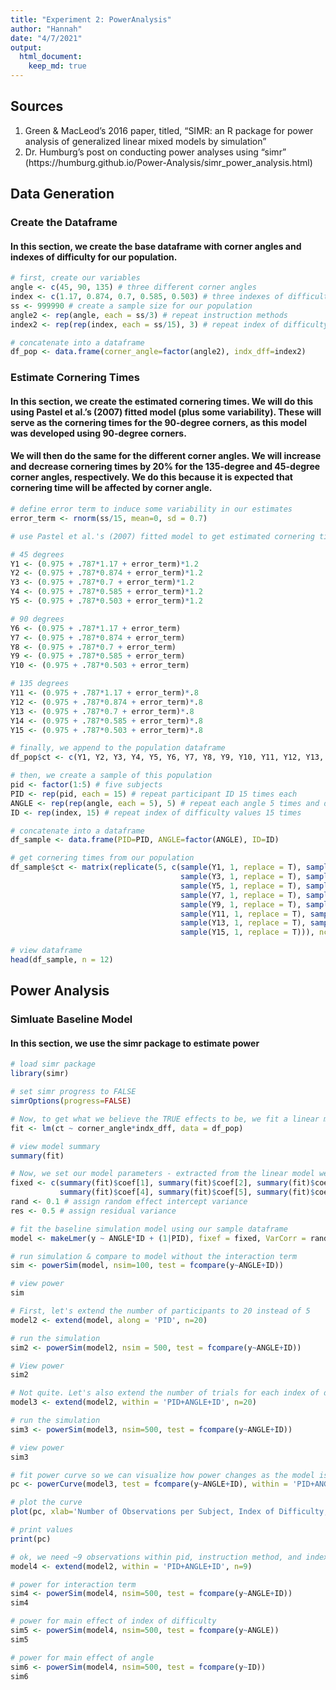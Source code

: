 ```yaml
---
title: "Experiment 2: PowerAnalysis"
author: "Hannah"
date: "4/7/2021"
output: 
  html_document:
    keep_md: true
---
```


## Sources
1. Green & MacLeod's 2016 paper, titled, "SIMR: an R package for power analysis of generalized linear mixed models by simulation"
2. Dr. Humburg's post on conducting power analyses using "simr" (https://humburg.github.io/Power-Analysis/simr_power_analysis.html)

## Data Generation
### Create the Dataframe
#### In this section, we create the base dataframe with corner angles and indexes of difficulty for our population.
```r
# first, create our variables
angle <- c(45, 90, 135) # three different corner angles
index <- c(1.17, 0.874, 0.7, 0.585, 0.503) # three indexes of difficulty
ss <- 999990 # create a sample size for our population
angle2 <- rep(angle, each = ss/3) # repeat instruction methods 
index2 <- rep(rep(index, each = ss/15), 3) # repeat index of difficulty

# concatenate into a dataframe
df_pop <- data.frame(corner_angle=factor(angle2), indx_dff=index2)
```

### Estimate Cornering Times
#### In this section, we create the estimated cornering times. We will do this using Pastel et al.'s (2007) fitted model (plus some variability). These will serve as the cornering times for the 90-degree corners, as this model was developed using 90-degree corners.
#### We will then do the same for the different corner angles. We will increase and decrease cornering times by 20% for the 135-degree and 45-degree corner angles, respectively. We do this because it is expected that cornering time will be affected by corner angle. 

```r
# define error term to induce some variability in our estimates 
error_term <- rnorm(ss/15, mean=0, sd = 0.7) 

# use Pastel et al.'s (2007) fitted model to get estimated cornering times for each index of difficulty & corner angle

# 45 degrees
Y1 <- (0.975 + .787*1.17 + error_term)*1.2
Y2 <- (0.975 + .787*0.874 + error_term)*1.2
Y3 <- (0.975 + .787*0.7 + error_term)*1.2
Y4 <- (0.975 + .787*0.585 + error_term)*1.2
Y5 <- (0.975 + .787*0.503 + error_term)*1.2

# 90 degrees
Y6 <- (0.975 + .787*1.17 + error_term)
Y7 <- (0.975 + .787*0.874 + error_term)
Y8 <- (0.975 + .787*0.7 + error_term)
Y9 <- (0.975 + .787*0.585 + error_term)
Y10 <- (0.975 + .787*0.503 + error_term)

# 135 degrees
Y11 <- (0.975 + .787*1.17 + error_term)*.8
Y12 <- (0.975 + .787*0.874 + error_term)*.8
Y13 <- (0.975 + .787*0.7 + error_term)*.8
Y14 <- (0.975 + .787*0.585 + error_term)*.8
Y15 <- (0.975 + .787*0.503 + error_term)*.8

# finally, we append to the population dataframe
df_pop$ct <- c(Y1, Y2, Y3, Y4, Y5, Y6, Y7, Y8, Y9, Y10, Y11, Y12, Y13, Y14, Y15)

# then, we create a sample of this population
pid <- factor(1:5) # five subjects
PID <- rep(pid, each = 15) # repeat participant ID 15 times each
ANGLE <- rep(rep(angle, each = 5), 5) # repeat each angle 5 times and do that 5 times
ID <- rep(index, 15) # repeat index of difficulty values 15 times

# concatenate into a dataframe
df_sample <- data.frame(PID=PID, ANGLE=factor(ANGLE), ID=ID)

# get cornering times from our population
df_sample$ct <- matrix(replicate(5, c(sample(Y1, 1, replace = T), sample(Y2, 1, replace = T), 
                                      sample(Y3, 1, replace = T), sample(Y4, 1, replace = T), 
                                      sample(Y5, 1, replace = T), sample(Y6, 1, replace = T),
                                      sample(Y7, 1, replace = T), sample(Y8, 1, replace = T),
                                      sample(Y9, 1, replace = T), sample(Y10, 1, replace = T),
                                      sample(Y11, 1, replace = T), sample(Y12, 1, replace = T),
                                      sample(Y13, 1, replace = T), sample(Y14, 1, replace = T),
                                      sample(Y15, 1, replace = T))), ncol=1)

# view dataframe
head(df_sample, n = 12)
```




## Power Analysis
### Simluate Baseline Model
#### In this section, we use the simr package to estimate power
```r
# load simr package 
library(simr)

# set simr progress to FALSE
simrOptions(progress=FALSE)

# Now, to get what we believe the TRUE effects to be, we fit a linear model to the population data
fit <- lm(ct ~ corner_angle*indx_dff, data = df_pop)

# view model summary
summary(fit)

# Now, we set our model parameters - extracted from the linear model we just fit 
fixed <- c(summary(fit)$coef[1], summary(fit)$coef[2], summary(fit)$coef[3],
           summary(fit)$coef[4], summary(fit)$coef[5], summary(fit)$coef[6])
rand <- 0.1 # assign random effect intercept variance
res <- 0.5 # assign residual variance

# fit the baseline simulation model using our sample dataframe
model <- makeLmer(y ~ ANGLE*ID + (1|PID), fixef = fixed, VarCorr = rand, sigma = res, data = df_sample)

# run simulation & compare to model without the interaction term
sim <- powerSim(model, nsim=100, test = fcompare(y~ANGLE+ID))

# view power
sim
```

```r
# First, let's extend the number of participants to 20 instead of 5
model2 <- extend(model, along = 'PID', n=20)

# run the simulation
sim2 <- powerSim(model2, nsim = 500, test = fcompare(y~ANGLE+ID))

# View power
sim2

# Not quite. Let's also extend the number of trials for each index of difficulty for each subject 
model3 <- extend(model2, within = 'PID+ANGLE+ID', n=20)

# run the simulation 
sim3 <- powerSim(model3, nsim=500, test = fcompare(y~ANGLE+ID))

# view power
sim3

# fit power curve so we can visualize how power changes as the model is extended 
pc <- powerCurve(model3, test = fcompare(y~ANGLE+ID), within = 'PID+ANGLE+ID')

# plot the curve
plot(pc, xlab='Number of Observations per Subject, Index of Difficulty, & Corner Angle')

# print values
print(pc)

# ok, we need ~9 observations within pid, instruction method, and index of difficulty; let's look specifically at this number of observations 
model4 <- extend(model2, within = 'PID+ANGLE+ID', n=9)

# power for interaction term
sim4 <- powerSim(model4, nsim=500, test = fcompare(y~ANGLE+ID))
sim4

# power for main effect of index of difficulty
sim5 <- powerSim(model4, nsim=500, test = fcompare(y~ANGLE))
sim5

# power for main effect of angle
sim6 <- powerSim(model4, nsim=500, test = fcompare(y~ID))
sim6
```